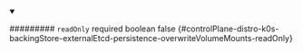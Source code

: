 
<details className="config-field" data-expandable="false" open>
<summary>

######### `readOnly` <span className="config-field-required" data-required="false">required</span> <span className="config-field-type">boolean</span> <span className="config-field-default">false</span> <span className="config-field-enum"></span> {#controlPlane-distro-k0s-backingStore-externalEtcd-persistence-overwriteVolumeMounts-readOnly}



</summary>



</details>
